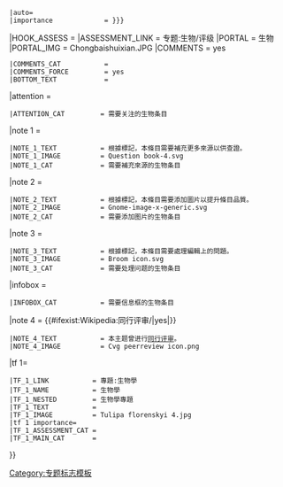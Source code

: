 {{WPBannerMeta
|PROJECT             = 生物
 |BANNER_NAME        = Template:WikiProject Tree of Life
 |substcheck         = <includeonly>{{subst:</includeonly><includeonly>substcheck}}</includeonly>
 |small              = {{{small|}}}
 |category           = {{{category|¬}}}
 |listas             = {{{listas|}}}
|IMAGE_LEFT          = Haeckel Actiniae.jpg
|MAIN_ARTICLE        = [[生物]]领域
|QUALITY_SCALE       = inline
 |class={{class mask|{{{class|{{{1|}}}}}}
|forceNA=yes
|category=yes
|disambig=yes
|portal=yes
|redirect=yes
|template=yes
|module=yes
|file=yes
|project=yes
|future=yes
|current=yes
|needed=yes
|merge=yes
}}
 |auto={{{auto|}}}
 |importance             = {{{importance|{{{2|}}}}}}
|HOOK_ASSESS = {{WPBannerMeta/hooks/qualimpintersect
 |QUALITY_SCALE  = extended
 |class          = {{{class|}}}
 |importance     = {{{importance|}}}
 |category       = {{{category|¬}}}
 |ASSESSMENT_CAT = 生物条目
 |BANNER_NAME    = Template:WikiProject Tree of Life
}}
|ASSESSMENT_LINK         = 专题:生物/评级
|PORTAL                  = 生物
|PORTAL_IMG              = Chongbaishuixian.JPG
|COMMENTS                = yes
 |COMMENTS_CAT           =
 |COMMENTS_FORCE         = yes
 |BOTTOM_TEXT            =
|attention              = {{{attention|}}}
 |ATTENTION_CAT         = 需要关注的生物条目
|note 1                 = {{{ref|}}}
 |NOTE_1_TEXT           = 根據標記，本條目需要補充更多來源以供查證。
 |NOTE_1_IMAGE          = Question book-4.svg
 |NOTE_1_CAT            = 需要補充來源的生物条目
|note 2                 = {{{photo|}}}
 |NOTE_2_TEXT           = 根據標記，本條目需要添加圖片以提升條目品質。
 |NOTE_2_IMAGE          = Gnome-image-x-generic.svg
 |NOTE_2_CAT            = 需要添加图片的生物条目
|note 3                 = {{{problem|}}}
 |NOTE_3_TEXT           = 根據標記，本條目需要處理編輯上的問題。
 |NOTE_3_IMAGE          = Broom icon.svg
 |NOTE_3_CAT            = 需要处理问题的生物条目
|infobox                = {{{needs-infobox|}}}
 |INFOBOX_CAT           = 需要信息框的生物条目
|note 4                 = {{#ifexist:Wikipedia:同行评审/{{BASEPAGENAME}}|yes|}}
 |NOTE_4_TEXT           = 本主题曾进行[[Wikipedia:同行评审/{{BASEPAGENAME}}|同行评审]]。
 |NOTE_4_IMAGE          = Cvg peerreview icon.png

|tf 1={{{floridiae|}}}
 |TF_1_LINK           = 專題:生物學
 |TF_1_NAME           = 生物學
 |TF_1_NESTED         = 生物學專題
 |TF_1_TEXT           = 
 |TF_1_IMAGE          = Tulipa florenskyi 4.jpg
 |tf 1 importance={{{floridiae-importance}}}
 |TF_1_ASSESSMENT_CAT = 
 |TF_1_MAIN_CAT       = 
}}<noinclude>{{documentation}}[[Category:专题标志模板]]</noinclude>